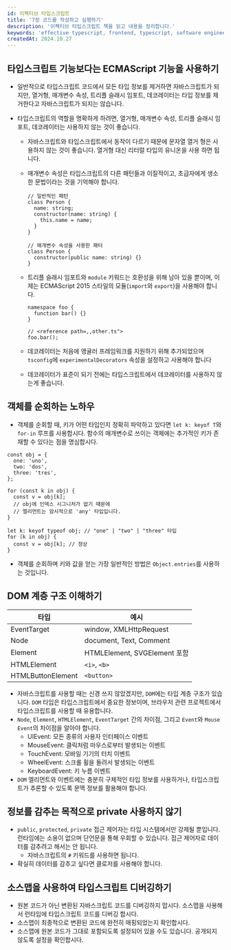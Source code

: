 ```yaml
---
id: 이펙티브 타입스크립트
title: '7장 코드를 작성하고 실행하기'
description: '이펙티브 타입스크립트 책을 읽고 내용을 정리합니다.'
keywords: 'effective typescript, frontend, typescript, software engineering, book'
createdAt: 2024.10.27
---
```


## 타입스크립트 기능보다는 ECMAScript 기능을 사용하기

- 일반적으로 타입스크립트 코드에서 모든 타입 정보를 제거하면 자바스크립트가 되지만, 열거형, 매개변수 속성, 트리플 슬래시 임포트, 데코레이터는 타입 정보를 제거한다고 자바스크립트가 되지는 않습니다.
- 타입스크립트의 역할을 명확하게 하려면, 열거형, 매개변수 속성, 트리플 슬래시 임포트, 데코레이터는 사용하지 않는 것이 좋습니다.

  - 자바스크립트와 타입스크립트에서 동작이 다르기 때문에 문자열 열거 형은 사용하지 않는 것이 좋습니다. 열거형 대신 리터럴 타입의 유니온을 사용 하면 됩니다.
  - 매개변수 속성은 타입스크립트의 다른 패턴들과 이질적이고, 초급자에게 생소한 문법이라는 것을 기억해야 합니다.

    ```tsx
    // 일반적인 패턴
    class Person {
      name: string;
      constructor(name: string) {
        this.name = name;
      }
    }

    // 매개변수 속성을 사용한 패터
    class Person {
      constructor(public name: string) {}
    }
    ```

  - 트리플 슬래시 임포트와 `module` 키워드는 호환성을 위해 남아 있을 뿐이며, 이제는 ECMAScript 2015 스타일의 모듈(`import`와 `export`)을 사용해야 합니다.

    ```tsx
    namespace foo {
      function bar() {}
    }

    // <reference path=,,other.ts">
    foo.bar();
    ```

  - 데코레이터는 처음에 앵귤러 프레임워크를 지원하기 위해 추가되었으며 `tsconfig`에 `experimentalDecorators` 속성을 설정하고 사용해야 합니다
  - 데코레이터가 표준이 되기 전에는 타입스크립트에서 데코레이터를 사용하지 않는게 좋습니다.

## 객체를 순회하는 노하우

- 객체를 순회할 때, 키가 어떤 타입인지 정확히 파악하고 있다면 `let k: keyof T`와 `for-in` 루프를 사용합시다. 함수의 매개변수로 쓰이는 객체에는 추가적인 키가 존재할 수 있다는 점을 명심합시다.

```tsx
const obj = {
  one: 'uno',
  two: 'dos',
  three: 'tres',
};

for (const k in obj) {
  const v = obj[k];
  // obj에 인덱스 시그니처가 없기 때문에
  // 엘리먼트는 암시적으로 'any' 타입입니다.
}

let k: keyof typeof obj; // "one" | "two" | "three" 타입
for (k in obj) {
  const v = obj[k]; // 정상
}
```

- 객체를 순회하며 키와 값을 얻는 가장 일반적인 방법은 `Object.entries`를 사용하는 것입니다.

## **DOM** 계층 구조 이해하기

| 타입              | 예시                         |
| ----------------- | ---------------------------- |
| EventTarget       | window, XMLHttpRequest       |
| Node              | document, Text, Comment      |
| Element           | HTMLElement, SVGElement 포함 |
| HTMLElement       | `<i>`, `<b>`                 |
| HTMLButtonElement | `<button>`                   |

- 자바스크립트를 사용할 때는 신경 쓰지 않았겠지만, `DOM`에는 타입 계층 구조가 있습니다. `DOM` 타입은 타입스크립트에서 중요한 정보이며, 브라우저 관련 프로젝트에서 타입스크립트를 사용할 때 유용합니다.
- `Node`, `Element`, `HTMLElement`, `EventTarget` 간의 차이점, 그리고 `Event`와 `Mouse Event`의 차이점을 알아야 합니다.
  - UIEvent: 모든 종류의 사용자 인터페이스 이벤트
  - MouseEvent: 클릭처럼 마우스로부터 발생되는 이벤트
  - TouchEvent: 모바일 기기의 터치 이벤트
  - WheelEvent: 스크롤 휠을 돌려서 발생되는 이벤트
  - KeyboardEvent: 키 누름 이벤트
- `DOM` 엘리먼트와 이벤트에는 충분히 구체적인 타입 정보를 사용하거나, 타입스크립트가 추론할 수 있도록 문맥 정보를 활용해야 합니다.

## 정보를 감추는 목적으로 private 사용하지 않기

- `public`, `protected`, `private` 접근 제어자는 타입 시스템에서만 강제될 뿐입니다. 런타임에는 소용이 없으며 단언문을 통해 우회할 수 있습니다. 접근 제어자로 데이터를 감추려고 해서는 안 됩니다.
  - 자바스크립트의 `#` 키워드를 사용하면 됩니다.
- 확실히 데이터를 감추고 싶다면 클로저를 사용해야 합니다.

## 소스맵을 사용하여 타입스크립트 디버깅하기

- 원본 코드가 아닌 변환된 자바스크립트 코드를 디버깅하지 맙시다. 소스맵을 사용해서 런타임에 타입스크립트 코드를 디버깅 합시다.
- 소스맵이 최종적으로 변환된 코드에 완전히 매핑되었는지 확인합시다.
- 소스맵에 원본 코드가 그대로 포함되도록 설정되어 있을 수도 있습니다. 공개되지 않도록 설정을 확인합시다.
